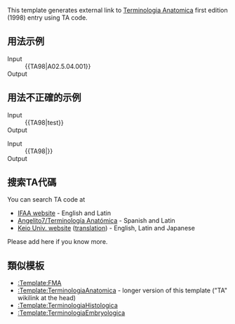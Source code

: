 {{Documentation subpage}}
<!-- Categories go at the bottom of this page and interwikis go in Wikidata. -->
This template generates external link to [[Terminologia Anatomica]] first edition (1998) entry using TA code. 

==用法示例==
;Input
:<nowiki>{{TA98|A02.5.04.001}}</nowiki>
;Output
:{{TA98|A02.5.04.001}}

==用法不正確的示例==
;Input
:<nowiki>{{TA98|test}}</nowiki>
;Output
:{{TA98|test}}



;Input
:<nowiki>{{TA98|}}</nowiki>
;Output
:{{TA98|}}



==搜索TA代碼==
You can search TA code at
* [http://www.unifr.ch/ifaa/Public/EntryPage/ViewTAOnLine.html IFAA website] - English and Latin
* [http://es.wikipedia.org/wiki/Usuario:Angelito7/Terminolog%C3%ADa_Anat%C3%B3mica Angelito7/Terminología Anatómica] - Spanish and Latin
* [http://www.anatomy.med.keio.ac.jp/funatoka/anatomy/TA/TA-contents.html Keio Univ. website] ([http://translate.google.co.jp/translate?sl=ja&tl=en&prev=_t&hl=en&ie=UTF-8&u=http://www.anatomy.med.keio.ac.jp/funatoka/anatomy/TA/TA-contents.html translation]) - English, Latin and Japanese
Please add here if you know more.

==類似模板==
* [[:Template:FMA]]
* [[:Template:TerminologiaAnatomica]] - longer version of this template ("TA" wikilink at the head)
* [[:Template:TerminologiaHistologica]]
* [[:Template:TerminologiaEmbryologica]]

<includeonly>
<!-- Categories go here, and interwikis go in Wikidata -->

[[Category:医学外部资源模板|{{PAGENAME}}]]
</includeonly>
